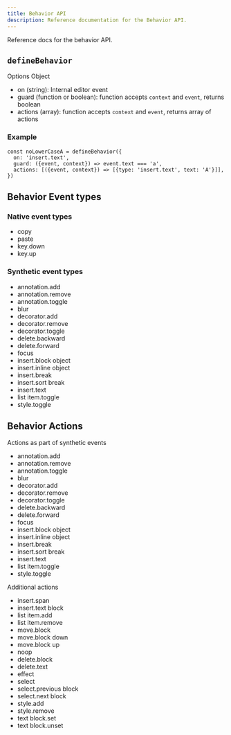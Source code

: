 ```yaml
---
title: Behavior API
description: Reference documentation for the Behavior API.
---
```


Reference docs for the behavior API.

## `defineBehavior`

Options Object

- on (string): Internal editor event
- guard (function or boolean): function accepts `context` and `event`, returns boolean
- actions (array): function accepts `context` and `event`, returns array of actions

### Example

```tsx
const noLowerCaseA = defineBehavior({
  on: 'insert.text',
  guard: ({event, context}) => event.text === 'a',
  actions: [({event, context}) => [{type: 'insert.text', text: 'A'}]],
})
```

## Behavior Event types

### Native event types

- copy
- paste
- key.down
- key.up

### Synthetic event types

- annotation.add
- annotation.remove
- annotation.toggle
- blur
- decorator.add
- decorator.remove
- decorator.toggle
- delete.backward
- delete.forward
- focus
- insert.block object
- insert.inline object
- insert.break
- insert.sort break
- insert.text
- list item.toggle
- style.toggle

## Behavior Actions

Actions as part of synthetic events

- annotation.add
- annotation.remove
- annotation.toggle
- blur
- decorator.add
- decorator.remove
- decorator.toggle
- delete.backward
- delete.forward
- focus
- insert.block object
- insert.inline object
- insert.break
- insert.sort break
- insert.text
- list item.toggle
- style.toggle

Additional actions

- insert.span
- insert.text block
- list item.add
- list item.remove
- move.block
- move.block down
- move.block up
- noop
- delete.block
- delete.text
- effect
- select
- select.previous block
- select.next block
- style.add
- style.remove
- text block.set
- text block.unset
